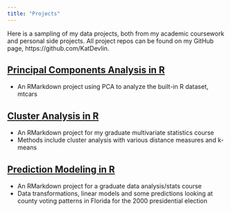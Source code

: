 ```yaml
---
title: "Projects"
---
```


Here is a sampling of my data projects, both from my academic coursework and personal side projects. All project repos can be found on my GitHub page, https://github.com/KatDevlin.

## [Principal Components Analysis in R](https://katdevlin.github.io/PCA_cars/)

- An RMarkdown project using PCA to analyze the built-in R dataset, mtcars

## [Cluster Analysis in R](https://katdevlin.github.io/ClusterAnalysis_colleges/)

- An RMarkdown project for my graduate multivariate statistics course
- Methods include cluster analysis with various distance measures and k-means

## [Prediction Modeling in R](https://katdevlin.github.io/predict_2000election/)

- An RMarkdown project for a graduate data analysis/stats course
- Data transformations, linear models and some predictions looking at county voting patterns in Florida for the 2000 presidential election
